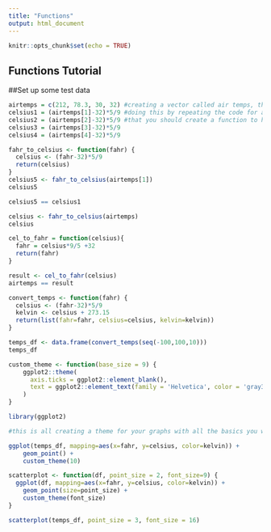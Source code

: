 ```yaml
---
title: "Functions"
output: html_document
---
```


```r
knitr::opts_chunk$set(echo = TRUE)
```

## Functions Tutorial

##Set up some test data

```r

airtemps = c(212, 78.3, 30, 32) #creating a vector called air temps, then creating celsius values of each of those temps.
celsius1 = (airtemps[1]-32)*5/9 #doing this by repeating the code for all the values, since we're repeating this it signals
celsius2 = (airtemps[2]-32)*5/9 #that you should create a function to handle all of this
celsius3 = (airtemps[3]-32)*5/9
celsius4 = (airtemps[4]-32)*5/9
```

```r
fahr_to_celsius <- function(fahr) {
  celsius <- (fahr-32)*5/9
  return(celsius)
}
celsius5 <- fahr_to_celsius(airtemps[1])
celsius5

celsius5 == celsius1

```
```r

celsius <- fahr_to_celsius(airtemps)
celsius

cel_to_fahr = function(celsius){
  fahr = celsius*9/5 +32
  return(fahr)
}

result <- cel_to_fahr(celsius)
airtemps == result

```

```r
convert_temps <- function(fahr) {
  celsius <- (fahr-32)*5/9
  kelvin <- celsius + 273.15
  return(list(fahr=fahr, celsius=celsius, kelvin=kelvin))
}

temps_df <- data.frame(convert_temps(seq(-100,100,10)))
temps_df
```

```r

custom_theme <- function(base_size = 9) {
    ggplot2::theme(
      axis.ticks = ggplot2::element_blank(),
      text = ggplot2::element_text(family = 'Helvetica', color = 'gray30', size = base_size),
    )
}

library(ggplot2)

#this is all creating a theme for your graphs with all the basics you want so you don't have to keep repeating yourself in the set ups that you want

ggplot(temps_df, mapping=aes(x=fahr, y=celsius, color=kelvin)) +
    geom_point() +
    custom_theme(10)
```
```r
scatterplot <- function(df, point_size = 2, font_size=9) {
  ggplot(df, mapping=aes(x=fahr, y=celsius, color=kelvin)) +
    geom_point(size=point_size) +
    custom_theme(font_size)
}

scatterplot(temps_df, point_size = 3, font_size = 16)
```







